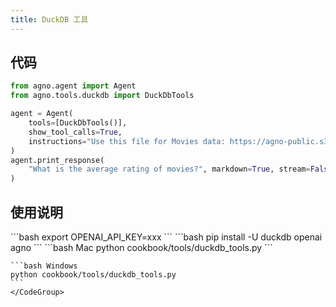 ```yaml
---
title: DuckDB 工具
---
```

## 代码

```python cookbook/tools/duckdb_tools.py
from agno.agent import Agent
from agno.tools.duckdb import DuckDbTools

agent = Agent(
    tools=[DuckDbTools()],
    show_tool_calls=True,
    instructions="Use this file for Movies data: https://agno-public.s3.amazonaws.com/demo_data/IMDB-Movie-Data.csv",
)
agent.print_response(
    "What is the average rating of movies?", markdown=True, stream=False
)
```

## 使用说明

<Steps>
  <Snippet file="create-venv-step.mdx" />

  <Step title="设置您的 API 密钥">
    ```bash
    export OPENAI_API_KEY=xxx
    ```
  </Step>

  <Step title="安装库">
    ```bash
    pip install -U duckdb openai agno
    ```
  </Step>

  <Step title="运行智能体">
    <CodeGroup>
    ```bash Mac
    python cookbook/tools/duckdb_tools.py
    ```

    ```bash Windows
    python cookbook/tools/duckdb_tools.py
    ```
    </CodeGroup>
  </Step>
</Steps>